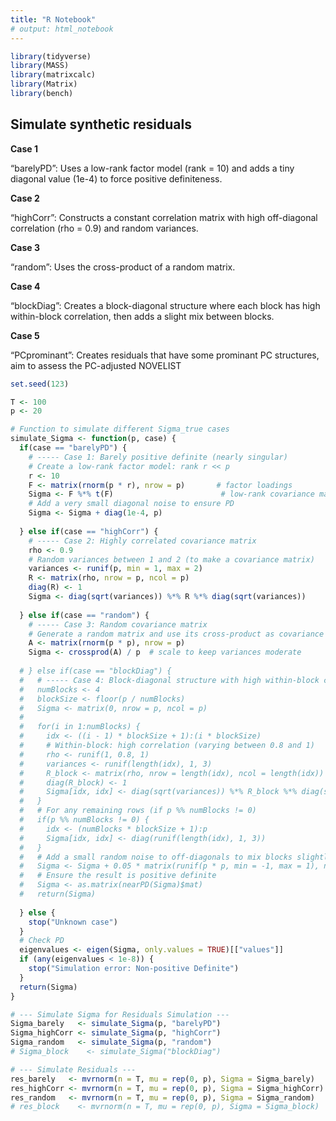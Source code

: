 ```yaml
---
title: "R Notebook"
# output: html_notebook
---
```


```r
library(tidyverse)
library(MASS)
library(matrixcalc)
library(Matrix)
library(bench)
```


## Simulate synthetic residuals

**Case 1**

"barelyPD": Uses a low-rank factor model (rank = 10) and adds a tiny diagonal value (1e-4) to force positive definiteness.

**Case 2**

"highCorr": Constructs a constant correlation matrix with high off-diagonal correlation (rho = 0.9) and random variances.

**Case 3**

"random": Uses the cross-product of a random matrix.

**Case 4**

"blockDiag": Creates a block-diagonal structure where each block has high within-block correlation, then adds a slight mix between blocks.

**Case 5**

"PCprominant": Creates residuals that have some prominant PC structures, aim to assess the PC-adjusted NOVELIST


```r
set.seed(123) 

T <- 100         
p <- 20       

# Function to simulate different Sigma_true cases
simulate_Sigma <- function(p, case) {
  if(case == "barelyPD") {
    # ----- Case 1: Barely positive definite (nearly singular)
    # Create a low-rank factor model: rank r << p
    r <- 10
    F <- matrix(rnorm(p * r), nrow = p)       # factor loadings
    Sigma <- F %*% t(F)                        # low-rank covariance matrix
    # Add a very small diagonal noise to ensure PD
    Sigma <- Sigma + diag(1e-4, p)
    
  } else if(case == "highCorr") {
    # ----- Case 2: Highly correlated covariance matrix
    rho <- 0.9
    # Random variances between 1 and 2 (to make a covariance matrix)
    variances <- runif(p, min = 1, max = 2)
    R <- matrix(rho, nrow = p, ncol = p)
    diag(R) <- 1
    Sigma <- diag(sqrt(variances)) %*% R %*% diag(sqrt(variances))
    
  } else if(case == "random") {
    # ----- Case 3: Random covariance matrix
    # Generate a random matrix and use its cross-product as covariance
    A <- matrix(rnorm(p * p), nrow = p)
    Sigma <- crossprod(A) / p  # scale to keep variances moderate
    
  # } else if(case == "blockDiag") {
  #   # ----- Case 4: Block-diagonal structure with high within-block correlations
  #   numBlocks <- 4
  #   blockSize <- floor(p / numBlocks)
  #   Sigma <- matrix(0, nrow = p, ncol = p)
  #   
  #   for(i in 1:numBlocks) {
  #     idx <- ((i - 1) * blockSize + 1):(i * blockSize)
  #     # Within-block: high correlation (varying between 0.8 and 1)
  #     rho <- runif(1, 0.8, 1)
  #     variances <- runif(length(idx), 1, 3)
  #     R_block <- matrix(rho, nrow = length(idx), ncol = length(idx))
  #     diag(R_block) <- 1
  #     Sigma[idx, idx] <- diag(sqrt(variances)) %*% R_block %*% diag(sqrt(variances))
  #   }
  #   # For any remaining rows (if p %% numBlocks != 0)
  #   if(p %% numBlocks != 0) {
  #     idx <- (numBlocks * blockSize + 1):p
  #     Sigma[idx, idx] <- diag(runif(length(idx), 1, 3))
  #   }
  #   # Add a small random noise to off-diagonals to mix blocks slightly
  #   Sigma <- Sigma + 0.05 * matrix(runif(p * p, min = -1, max = 1), nrow = p)
  #   # Ensure the result is positive definite
  #   Sigma <- as.matrix(nearPD(Sigma)$mat)
  #   return(Sigma)
    
  } else {
    stop("Unknown case")
  }
  # Check PD
  eigenvalues <- eigen(Sigma, only.values = TRUE)[["values"]]
  if (any(eigenvalues < 1e-8)) {
    stop("Simulation error: Non-positive Definite")
  }
  return(Sigma)
}

# --- Simulate Sigma for Residuals Simulation ---
Sigma_barely   <- simulate_Sigma(p, "barelyPD")
Sigma_highCorr <- simulate_Sigma(p, "highCorr")
Sigma_random   <- simulate_Sigma(p, "random")
# Sigma_block    <- simulate_Sigma("blockDiag")

# --- Simulate Residuals ---
res_barely   <- mvrnorm(n = T, mu = rep(0, p), Sigma = Sigma_barely)
res_highCorr <- mvrnorm(n = T, mu = rep(0, p), Sigma = Sigma_highCorr)
res_random   <- mvrnorm(n = T, mu = rep(0, p), Sigma = Sigma_random)
# res_block    <- mvrnorm(n = T, mu = rep(0, p), Sigma = Sigma_block)


```






